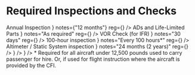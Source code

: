 

# Required Inspections and Checks

<Acronym>
  <AcronymRow
    letter="A"
    title={
      <Link href="/topics/regulations/inspections/annuals">
        Annual Inspection
      </Link>
    }
    notes={"12 months"}
    reg={<Reg part="91.409" />}
  />
  <AcronymRow
    letter="A"
    title={
      <Link href="/topics/regulations/airworthiness-certificate">
        ADs and Life-Limited Parts
      </Link>
    }
    notes="As required"
    reg={<Reg part="91.403" />}
  />
  <AcronymRow
    letter="V"
    title={
      <Link href="/topics/regulations/registration">VOR Check (for IFR)</Link>
    }
    notes="30 days"
    reg={<Reg part="91.171" />}
  />
  <AcronymRow
    letter="1"
    title={
      <Link href="/topics/regulations/inspections/100-hour">
        100-hour inspection
      </Link>
    }
    notes="Every 100 hours*"
    reg={<Reg part="91.409" />}
  />
  <AcronymRow
    letter="A"
    title={
      <Link href="/topics/regulations/afms">
        Altimeter / Static System inspection
      </Link>
    }
    notes="24 months (2 years)"
    reg={<Reg part="91.411" />}
  />
  <AcronymRow
    letter="T"
    title="Transponder"
    notes="24 months (2 years)"
    reg={<Reg part="91.413" />}
  />
  <AcronymRow
    letter="E"
    title="ELT Inspection"
    notes="12 months"
    reg={<Reg part="91.207" />}
  />
</Acronym>

<Footnotes>
  * Required for all aircraft under 12,500 pounds used to carry passenger for
  hire. Or, if used for flight instruction where the aircraft is provided by the
  CFI.
</Footnotes>
